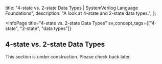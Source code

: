 
  title: "4-state vs. 2-state Data Types | SystemVerilog Language Foundations",
  description: "A look at 4-state and 2-state data types.",
};

<InfoPage
  title="4-state vs. 2-state Data Types"
  sv_concept_tags={["4-state", "2-state", "data types"]}
>

  ## 4-state vs. 2-state Data Types

  This section is under construction. Please check back later.

</InfoPage>